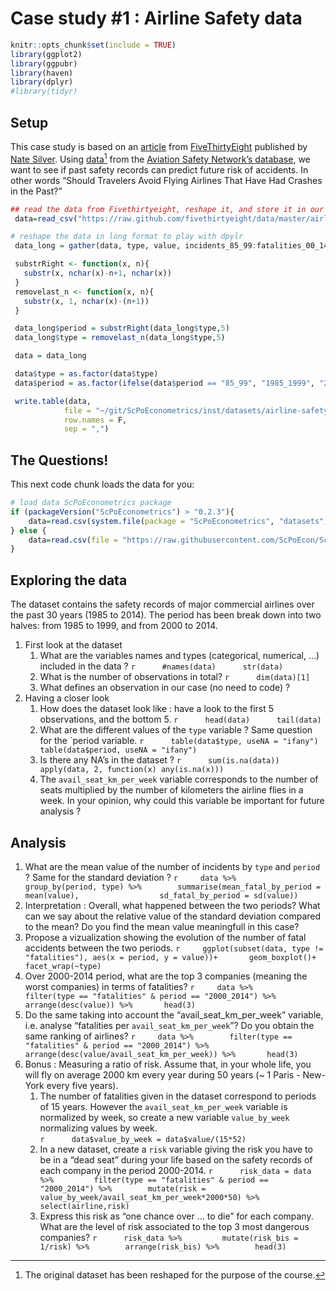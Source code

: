 # Case study #1 : Airline Safety data

```r
knitr::opts_chunk$set(include = TRUE)
library(ggplot2)
library(ggpubr)
library(haven)
library(dplyr)
#library(tidyr)
```

## Setup

This case study is based on an [article](https://fivethirtyeight.com/features/should-travelers-avoid-flying-airlines-that-have-had-crashes-in-the-past/) from [FiveThirtyEight](https://fivethirtyeight.com/) published by [Nate Silver](https://fivethirtyeight.com/contributors/nate-silver/). Using [data](https://github.com/fivethirtyeight/data/tree/master/airline-safety)^[The original dataset has been reshaped for the purpose of the course.] from the [Aviation Safety Network’s database](https://aviation-safety.net/index.php), we want to see if past safety records can predict future risk of accidents. In other words "Should Travelers Avoid Flying Airlines That Have Had Crashes in the Past?"

```r
## read the data from Fivethirtyeight, reshape it, and store it in our repo 
 data=read_csv("https://raw.github.com/fivethirtyeight/data/master/airline-safety/airline-safety.csv")

# reshape the data in long format to play with dpylr
 data_long = gather(data, type, value, incidents_85_99:fatalities_00_14)

 substrRight <- function(x, n){
   substr(x, nchar(x)-n+1, nchar(x))
 }
 removelast_n <- function(x, n){
   substr(x, 1, nchar(x)-(n+1))
 }

 data_long$period = substrRight(data_long$type,5)
 data_long$type = removelast_n(data_long$type,5)

 data = data_long

 data$type = as.factor(data$type)
 data$period = as.factor(ifelse(data$period == "85_99", "1985_1999", "2000_2014"))

 write.table(data,
            file = "~/git/ScPoEconometrics/inst/datasets/airline-safety.csv",
            row.names = F,
            sep = ",")
```

## The Questions!

This next code chunk loads the data for you:

```r
# load data ScPoEconometrics package
if (packageVersion("ScPoEconometrics") > "0.2.3"){
    data=read.csv(system.file(package = "ScPoEconometrics", "datasets", "airline-safety.csv"))
} else {
    data=read.csv(file = "https://raw.githubusercontent.com/ScPoEcon/ScPoEconometrics/master/inst/datasets/airline-safety.csv")
}

```

## Exploring the data

The dataset contains the safety records of major commercial airlines over the past 30 years (1985 to 2014). The period has been break down into two halves: from 1985 to 1999, and from 2000 to 2014.

1. First look at the dataset
    1. What are the variables names and types (categorical, numerical, ...) included in the data ?
        ```r
        #names(data)
        str(data)
        ```
    1. What is the number of observations in total?
        ```r
        dim(data)[1]
        ```
    1. What defines an observation in our case (no need to code) ? 
    
1. Having a  closer look
    1. How does the dataset look like : have a look to the first 5 observations, and the bottom 5. 
        ```r
        head(data)
        tail(data)
        ```
    1. What are the different values of the `type` variable ? Same question for the `period variable.
        ```r
        table(data$type, useNA = "ifany")
        table(data$period, useNA = "ifany")
        ```
    1. Is there any NA's in the dataset ?
        ```r
        sum(is.na(data))
        apply(data, 2, function(x) any(is.na(x)))
        ```
    1. The `avail_seat_km_per_week` variable corresponds to the number of seats multiplied by the number of kilometers the airline flies in a week. In your opinion, why could this variable be important for future analysis ?

## Analysis

1. What are the mean value of the number of incidents by `type` and `period` ? Same for the standard deviation ?
    ```r
    data %>%
      group_by(period, type) %>% 
      summarise(mean_fatal_by_period = mean(value), 
                sd_fatal_by_period = sd(value))
    ```
1. Interpretation : Overall, what happened between the two periods? What can we say about the relative value of the standard deviation compared to the mean? Do you find the mean value meaningfull in this case? 
1. Propose a vizualization showing the evolution of the number of fatal accidents between the two periods. 
    ```r
    ggplot(subset(data, type != "fatalities"), aes(x = period, y = value))+
      geom_boxplot()+
      facet_wrap(~type)
    ```
1. Over 2000-2014 period, what are the top 3 companies (meaning the worst companies) in terms of fatalities?
    ```r
    data %>% 
      filter(type == "fatalities" & period == "2000_2014") %>%
      arrange(desc(value)) %>%
      head(3)
    ```
1. Do the same taking into account the "avail_seat_km_per_week" variable, i.e. analyse "fatalities per `avail_seat_km_per_week`"? Do you obtain the same ranking of airlines?
    ```r
    data %>% 
      filter(type == "fatalities" & period == "2000_2014") %>%
      arrange(desc(value/avail_seat_km_per_week)) %>%
      head(3)
    ```
1. Bonus : Measuring a ratio of risk. Assume that, in your whole life, you will fly on average 2000 km every year during 50 years (~ 1 Paris - New-York every five years). 
    1. The number of fatalities given in the dataset correspond to periods of 15 years. However the `avail_seat_km_per_week` variable is normalized by week, so create a new variable `value_by_week` normalizing values by week.  
        ```r
        data$value_by_week = data$value/(15*52)
        ```
    1. In a new dataset, create a `risk` variable giving the risk you have to be in a "dead seat" during your life based on the safety records of each company in the period 2000-2014. 
        ```r
        risk_data = data %>% 
          filter(type == "fatalities" & period == "2000_2014") %>%
          mutate(risk = value_by_week/avail_seat_km_per_week*2000*50) %>%
          select(airline,risk)
        ```
    1. Express this risk as "one chance over ... to die" for each company. What are the level of risk associated to the top 3 most dangerous companies? 
        ```r
        risk_data %>% 
          mutate(risk_bis = 1/risk) %>%
          arrange(risk_bis) %>%
          head(3)
        ```
